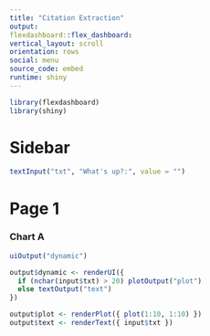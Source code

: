 ```yaml
---
title: "Citation Extraction"
output: 
flexdashboard::flex_dashboard:
vertical_layout: scroll  
orientation: rows
social: menu
source_code: embed
runtime: shiny
---
```


```r
library(flexdashboard)
library(shiny)
```


Sidebar {.sidebar}
=====================================

```r
textInput("txt", "What's up?:", value = "")
```

Page 1
=====================================

### Chart A

```r
uiOutput("dynamic")

output$dynamic <- renderUI({ 
  if (nchar(input$txt) > 20) plotOutput("plot")
  else textOutput("text")
})

output$plot <- renderPlot({ plot(1:10, 1:10) })
output$text <- renderText({ input$txt })

```